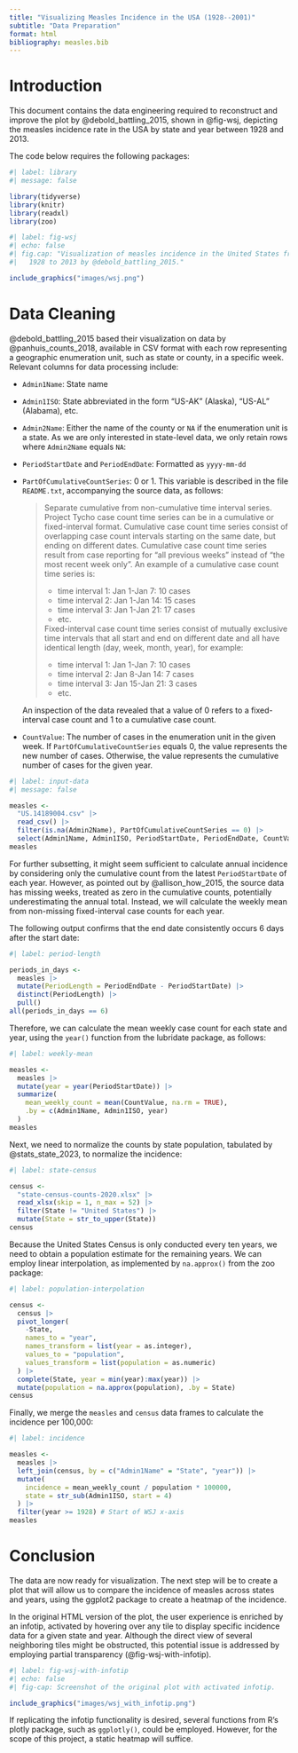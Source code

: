 ```yaml
---
title: "Visualizing Measles Incidence in the USA (1928--2001)"
subtitle: "Data Preparation"
format: html
bibliography: measles.bib
---
```



# Introduction

This document contains the data engineering required to reconstruct and improve the plot by @debold_battling_2015, shown in @fig-wsj, depicting the measles incidence rate in the USA by state and year between 1928 and 2013.

The code below requires the following packages:

```r
#| label: library
#| message: false

library(tidyverse)
library(knitr)
library(readxl)
library(zoo)
```

```r
#| label: fig-wsj
#| echo: false
#| fig.cap: "Visualization of measles incidence in the United States from
#|   1928 to 2013 by @debold_battling_2015."

include_graphics("images/wsj.png")
```


# Data Cleaning

@debold_battling_2015 based their visualization on data by @panhuis_counts_2018, available in CSV format with each row representing a geographic enumeration unit, such as state or county, in a specific week. Relevant columns for data processing include:

*   `Admin1Name`: State name
*   `Admin1ISO`: State abbreviated in the form "US-AK" (Alaska),
    "US-AL" (Alabama), etc.
*   `Admin2Name`: Either the name of the county or `NA` if the enumeration
    unit is a state. As we are only interested in state-level data, we only
    retain rows where `Admin2Name` equals `NA`:
*   `PeriodStartDate` and `PeriodEndDate`: Formatted as `yyyy-mm-dd`
*   `PartOfCumulativeCountSeries`: 0 or 1. This variable is described in the
    file `README.txt`, accompanying the source data, as follows:
    
    >   Separate cumulative from non-cumulative time interval series. Project
    >   Tycho case count time series can be in a cumulative or fixed-interval
    >   format. Cumulative case count time series consist of overlapping case
    >   count intervals starting on the same date, but ending on different
    >   dates.
    >   Cumulative case count time series result from case reporting for
    >   "all previous weeks" instead of "the most recent week only". An
    >   example of a cumulative case count time series is:
	>   - time interval 1: Jan 1-Jan 7: 10 cases
	>   - time interval 2: Jan 1-Jan 14: 15 cases
	>   - time interval 3: Jan 1-Jan 21: 17 cases
	>   - etc.
    >
    >   Fixed-interval case count time series consist of mutually exclusive
    >   time intervals that all start and end on different date and all have
    >   identical length (day, week, month, year), for example:
	>   - time interval 1: Jan 1-Jan 7: 10 cases
	>   - time interval 2: Jan 8-Jan 14: 7 cases
	>   - time interval 3: Jan 15-Jan 21: 3 cases
	>   - etc.

    An inspection of the data revealed that a value of 0 refers to a
    fixed-interval case count and 1 to a cumulative case count.
*   `CountValue`: The number of cases in the enumeration unit in the
    given week. If `PartOfCumulativeCountSeries` equals 0, the value represents
    the new number of cases. Otherwise, the value represents the cumulative
    number of cases for the given year.

```r
#| label: input-data
#| message: false

measles <-
  "US.14189004.csv" |>
  read_csv() |>
  filter(is.na(Admin2Name), PartOfCumulativeCountSeries == 0) |>
  select(Admin1Name, Admin1ISO, PeriodStartDate, PeriodEndDate, CountValue)
measles
```

For further subsetting, it might seem sufficient to calculate annual incidence by considering only the cumulative count from the latest `PeriodStartDate` of each year. However, as pointed out by @allison_how_2015, the source data has missing weeks, treated as zero in the cumulative counts, potentially underestimating the annual total. Instead, we will calculate the weekly mean from non-missing fixed-interval case counts for each year.

The following output confirms that the end date consistently occurs 6 days
after the start date:

```r
#| label: period-length

periods_in_days <-
  measles |>
  mutate(PeriodLength = PeriodEndDate - PeriodStartDate) |>
  distinct(PeriodLength) |>
  pull()
all(periods_in_days == 6)
```

Therefore, we can calculate the mean weekly case count for each state and year, using the `year()` function from the lubridate package, as follows:

```r
#| label: weekly-mean

measles <-
  measles |>
  mutate(year = year(PeriodStartDate)) |>
  summarize(
    mean_weekly_count = mean(CountValue, na.rm = TRUE),
    .by = c(Admin1Name, Admin1ISO, year)
  )
measles
```

Next, we need to normalize the counts by state population, tabulated by @stats_state_2023, to normalize the incidence:

```r
#| label: state-census

census <-
  "state-census-counts-2020.xlsx" |>
  read_xlsx(skip = 1, n_max = 52) |>
  filter(State != "United States") |>
  mutate(State = str_to_upper(State))
census
```

Because the United States Census is only conducted every ten years, we need to obtain a population estimate for the remaining years. We can employ linear interpolation, as implemented by `na.approx()` from the zoo package:

```r
#| label: population-interpolation

census <-
  census |>
  pivot_longer(
    -State,
    names_to = "year",
    names_transform = list(year = as.integer),
    values_to = "population",
    values_transform = list(population = as.numeric)
  ) |>
  complete(State, year = min(year):max(year)) |>
  mutate(population = na.approx(population), .by = State)
census
```

Finally, we merge the `measles` and `census` data frames to calculate the incidence per 100,000:

```r
#| label: incidence

measles <-
  measles |>
  left_join(census, by = c("Admin1Name" = "State", "year")) |>
  mutate(
    incidence = mean_weekly_count / population * 100000,
    state = str_sub(Admin1ISO, start = 4)
  ) |>
  filter(year >= 1928) # Start of WSJ x-axis
measles
```


# Conclusion

The data are now ready for visualization. The next step will be to create a plot that will allow us to compare the incidence of measles across states and years, using the ggplot2 package to create a heatmap of the incidence.

In the original HTML version of the plot, the user experience is enriched by an infotip, activated by hovering over any tile to display specific incidence data for a given state and year. Although the direct view of several neighboring tiles might be obstructed, this potential issue is addressed by employing partial transparency (@fig-wsj-with-infotip).

```r
#| label: fig-wsj-with-infotip
#| echo: false
#| fig-cap: Screenshot of the original plot with activated infotip.

include_graphics("images/wsj_with_infotip.png")
```

If replicating the infotip functionality is desired, several functions from R's plotly package, such as `ggplotly()`, could be employed. However, for the scope of this project, a static heatmap will suffice.
